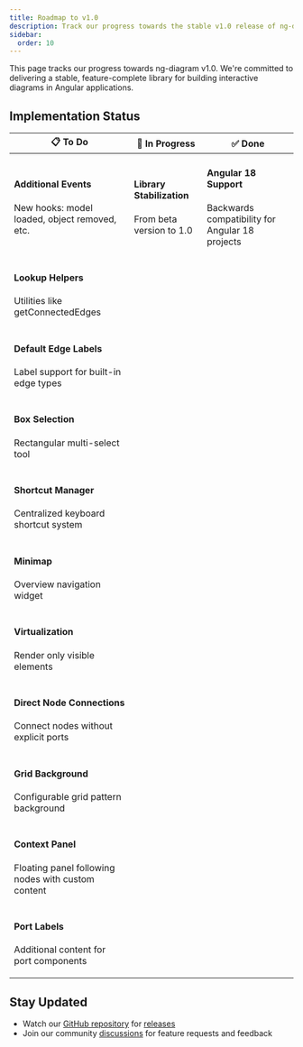 ```yaml
---
title: Roadmap to v1.0
description: Track our progress towards the stable v1.0 release of ng-diagram
sidebar:
  order: 10
---
```



This page tracks our progress towards ng-diagram v1.0. We're committed to delivering a stable, feature-complete library for building interactive diagrams in Angular applications.

## Implementation Status

<table class="roadmap-table">
  <thead>
    <tr>
      <th>📋 To Do</th>
      <th>🚧 In Progress</th>
      <th>✅ Done</th>
    </tr>
  </thead>
  <tbody>
    <tr>
      <td>
        <div class="task-card">
          <h4>Additional Events</h4>
          <p>New hooks: model loaded, object removed, etc.</p>
          <Badge text="feature" variant="tip" size="small" />
        </div>
      </td>
      <td>
        <div class="task-card">
          <h4>Library Stabilization</h4>
          <p>From beta version to 1.0</p>
          <Badge text="stability" variant="caution" size="small" />
        </div>
      </td>
      <td>
        <div class="task-card">
          <h4>Angular 18 Support</h4>
          <p>Backwards compatibility for Angular 18 projects</p>
          <Badge text="compatibility" variant="note" size="small" />
        </div>
      </td>
    </tr>
    <tr>
      <td>
        <div class="task-card">
          <h4>Lookup Helpers</h4>
          <p>Utilities like getConnectedEdges</p>
          <Badge text="enhancement" variant="tip" size="small" />
        </div>
      </td>
      <td></td>
      <td></td>
    </tr>
    <tr>
      <td>
        <div class="task-card">
          <h4>Default Edge Labels</h4>
          <p>Label support for built-in edge types</p>
          <Badge text="feature" variant="tip" size="small" />
        </div>
      </td>
      <td></td>
      <td></td>
    </tr>
    <tr>
      <td>
        <div class="task-card">
          <h4>Box Selection</h4>
          <p>Rectangular multi-select tool</p>
          <Badge text="feature" variant="tip" size="small" />
        </div>
      </td>
      <td></td>
      <td></td>
    </tr>
    <tr>
      <td>
        <div class="task-card">
          <h4>Shortcut Manager</h4>
          <p>Centralized keyboard shortcut system</p>
          <Badge text="feature" variant="tip" size="small" />
        </div>
      </td>
      <td></td>
      <td></td>
    </tr>
    <tr>
      <td>
        <div class="task-card">
          <h4>Minimap</h4>
          <p>Overview navigation widget</p>
          <Badge text="feature" variant="tip" size="small" />
        </div>
      </td>
      <td></td>
      <td></td>
    </tr>
    <tr>
      <td>
        <div class="task-card">
          <h4>Virtualization</h4>
          <p>Render only visible elements</p>
          <Badge text="performance" variant="tip" size="small" />
        </div>
      </td>
      <td></td>
      <td></td>
    </tr>
    <tr>
      <td>
        <div class="task-card">
          <h4>Direct Node Connections</h4>
          <p>Connect nodes without explicit ports</p>
          <Badge text="feature" variant="tip" size="small" />
        </div>
      </td>
      <td></td>
      <td></td>
    </tr>
    <tr>
      <td>
        <div class="task-card">
          <h4>Grid Background</h4>
          <p>Configurable grid pattern background</p>
          <Badge text="feature" variant="tip" size="small" />
        </div>
      </td>
      <td></td>
      <td></td>
    </tr>
    <tr>
      <td>
        <div class="task-card">
          <h4>Context Panel</h4>
          <p>Floating panel following nodes with custom content</p>
          <Badge text="feature" variant="tip" size="small" />
        </div>
      </td>
      <td></td>
      <td></td>
    </tr>
    <tr>
      <td>
        <div class="task-card">
          <h4>Port Labels</h4>
          <p>Additional content for port components</p>
          <Badge text="feature" variant="tip" size="small" />
        </div>
      </td>
      <td></td>
      <td></td>
    </tr>
  </tbody>
</table>

## Stay Updated

- Watch our [GitHub repository](https://github.com/synergycodes/ng-diagram) for [releases](https://github.com/synergycodes/ng-diagram/releases)
- Join our community [discussions](https://github.com/synergycodes/ng-diagram/discussions) for feature requests and feedback

<style>{`
  .roadmap-table {
    width: 100%;
    border-collapse: separate;
    border-spacing: 0.5rem;
    margin: 2rem 0;
  }

  .roadmap-table th {
    background: var(--sl-color-gray-5);
    padding: 1rem;
    text-align: center;
    font-size: 1.1rem;
    border-radius: 0.5rem;
    vertical-align: top;
    width: 33.33%;
  }

  .roadmap-table td {
    background: var(--sl-color-gray-6);
    padding: 0.75rem;
    border-radius: 0.5rem;
    vertical-align: top;
  }

  .task-card {
    background: var(--sl-color-bg);
    border-radius: 0.5rem;
    padding: 1rem;
    margin-bottom: 0.5rem;
    transition: transform 0.2s, box-shadow 0.2s;
  }

  .task-card h4 {
    margin: 0 0 0.5rem 0;
    font-size: 1rem;
    font-weight: 600;
    color: var(--sl-color-text);
  }

  .task-card p {
    margin: 0 0 0.5rem 0;
    font-size: 0.875rem;
    color: var(--sl-color-text-accent);
    line-height: 1.4;
  }

  @media (max-width: 768px) {
    .roadmap-table {
      display: block;
      overflow-x: auto;
    }

    .roadmap-table th {
      min-width: 200px;
    }
  }
`}</style>
